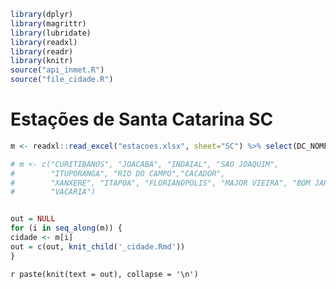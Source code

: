
```r
library(dplyr)
library(magrittr)
library(lubridate)
library(readxl)
library(readr)
library(knitr)
source("api_inmet.R")
source("file_cidade.R")
```



# Estações de Santa Catarina SC

```r

m <- readxl::read_excel("estacoes.xlsx", sheet="SC") %>% select(DC_NOME) %>% unlist()

# m <- c("CURITIBANOS", "JOACABA", "INDAIAL", "SAO JOAQUIM",
#        "ITUPORANGA", "RIO DO CAMPO","CACADOR",
#        "XANXERE", "ITAPOA", "FLORIANOPOLIS", "MAJOR VIEIRA", "BOM JARDIM DA SERRA - MORRO DA IGREJA","SAO MIGUEL DO OESTE","RIO NEGRINHO","URUSSANGA","DIONISIO CERQUEIRA","ARARANGUA","LAGES","RANCHO QUEIMADO","CAMPOS NOVOS","CHAPECO",
#        "VACARIA")


out = NULL
for (i in seq_along(m)) {
cidade <- m[i]
out = c(out, knit_child('_cidade.Rmd'))
}

```

`r paste(knit(text = out), collapse = '\n')`

